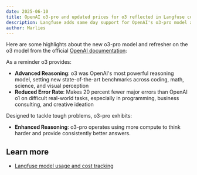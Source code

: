 ```yaml
---
date: 2025-06-10
title: OpenAI o3-pro and updated prices for o3 reflected in Langfuse cost tracking
description: Langfuse adds same day support for OpenAI's o3-pro model and updated o3 pricing
author: Marlies
---
```



<ChangelogHeader />

Here are some highlights about the new o3-pro model and refresher on the o3 model from the official [OpenAI documentation](https://platform.openai.com/docs/models/o3-pro):

As a reminder o3 provides:

- **Advanced Reasoning**: o3 was OpenAI's most powerful reasoning model, setting new state-of-the-art benchmarks across coding, math, science, and visual perception
- **Reduced Error Rate**: Makes 20 percent fewer major errors than OpenAI o1 on difficult real-world tasks, especially in programming, business consulting, and creative ideation

Designed to tackle tough problems, o3-pro exhibits:

- **Enhanced Reasoning**: o3-pro operates using more compute to think harder and provide consistently better answers.

## Learn more

- [Langfuse model usage and cost tracking](/docs/model-usage-and-cost)
